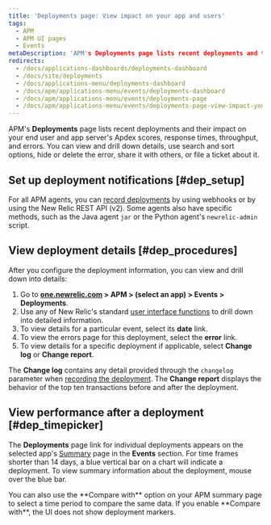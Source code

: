 ```yaml
---
title: 'Deployments page: View impact on your app and users'
tags:
  - APM
  - APM UI pages
  - Events
metaDescription: 'APM's Deployments page lists recent deployments and their impact on Apdex scores, response times, throughput, and errors.'
redirects:
  - /docs/applications-dashboards/deployments-dashboard
  - /docs/site/deployments
  - /docs/applications-menu/deployments-dashboard
  - /docs/apm/applications-menu/events/deployments-dashboard
  - /docs/apm/applications-menu/events/deployments-page
  - /docs/apm/applications-menu/events/deployments-page-view-impact-your-app-users
---
```


APM's **Deployments** page lists recent deployments and their impact on your end user and app server's Apdex scores, response times, throughput, and errors. You can view and drill down details, use search and sort options, hide or delete the error, share it with others, or file a ticket about it.

## Set up deployment notifications [#dep_setup]

For all APM agents, you can [record deployments](/docs/apm/new-relic-apm/maintenance/recording-deployments) by using webhooks or by using the New Relic REST API (v2). Some agents also have specific methods, such as the Java agent `jar` or the Python agent's `newrelic-admin` script.

## View deployment details [#dep_procedures]

After you configure the deployment information, you can view and drill down into details:

1. Go to **[one.newrelic.com](https://one.newrelic.com) > APM > (select an app) > Events > Deployments**.
2. Use any of New Relic's standard [user interface functions](/docs/data-analysis/user-interface-functions/standard-page-functions) to drill down into detailed information.
3. To view details for a particular event, select its **date** link.
4. To view the errors page for this deployment, select the **error** link.
5. To view details for a specific deployment if applicable, select **Change log** or **Change report**.

The **Change log** contains any detail provided through the `changelog` parameter when [recording the deployment](/docs/apm/new-relic-apm/maintenance/recording-deployments). The **Change report** displays the behavior of the top ten transactions before and after the deployment.

## View performance after a deployment [#dep_timepicker]

The **Deployments** page link for individual deployments appears on the selected app's [Summary](/docs/applications-menu/applications-overview) page in the **Events** section. For time frames shorter than 14 days, a blue vertical bar on a chart will indicate a deployment. To view summary information about the deployment, mouse over the blue bar.

<Callout variant="tip">
  You can also use the **Compare with** option on your APM summary page to select a time period to compare the same data. If you enable **Compare with**, the UI does not show deployment markers.
</Callout>
